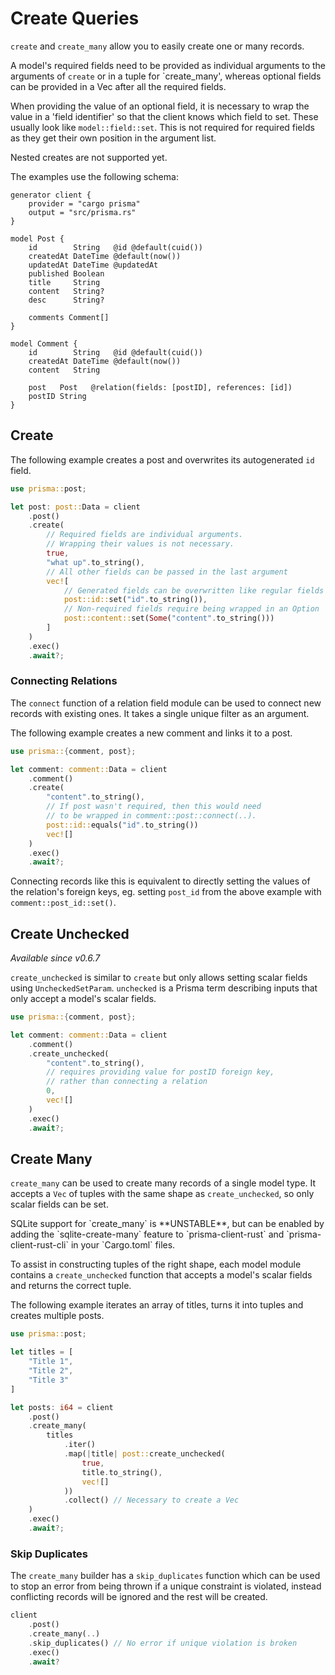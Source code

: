 # Create Queries

`create` and `create_many` allow you to easily create one or many records.

A model's required fields need to be provided as individual arguments to the arguments of `create` or in a tuple for `create_many',
whereas optional fields can be provided in a Vec after all the required fields.

When providing the value of an optional field, it is necessary to wrap the value in a 'field identifier' so that the client
knows which field to set. These usually look like `model::field::set`.
This is not required for required fields as they get their own position in the argument list.

Nested creates are not supported yet.

The examples use the following schema:

```prisma
generator client {
    provider = "cargo prisma"
    output = "src/prisma.rs"
}

model Post {
    id        String   @id @default(cuid())
    createdAt DateTime @default(now())
    updatedAt DateTime @updatedAt
    published Boolean
    title     String
    content   String?
    desc      String?

    comments Comment[]
}

model Comment {
    id        String   @id @default(cuid())
    createdAt DateTime @default(now())
    content   String

    post   Post   @relation(fields: [postID], references: [id])
    postID String
}
```

## Create

The following example creates a post and overwrites its autogenerated `id` field.

```rust
use prisma::post;

let post: post::Data = client
    .post()
    .create(
        // Required fields are individual arguments.
        // Wrapping their values is not necessary.
        true,
        "what up".to_string(),
        // All other fields can be passed in the last argument
        vec![
            // Generated fields can be overwritten like regular fields
            post::id::set("id".to_string()),
            // Non-required fields require being wrapped in an Option
            post::content::set(Some("content".to_string()))
        ]
    )
    .exec()
    .await?;
```

### Connecting Relations

The `connect` function of a relation field module can be used to connect new records with existing ones.
It takes a single unique filter as an argument.

The following example creates a new comment and links it to a post.

```rust
use prisma::{comment, post};

let comment: comment::Data = client
    .comment()
    .create(
        "content".to_string(),
        // If post wasn't required, then this would need
        // to be wrapped in comment::post::connect(..).
        post::id::equals("id".to_string())
        vec![]
    )
    .exec()
    .await?;
```


Connecting records like this is equivalent to directly setting the values of the relation's foreign keys, eg.
setting `post_id` from the above example with `comment::post_id::set()`.


## Create Unchecked

_Available since v0.6.7_

`create_unchecked` is similar to `create` but only allows setting scalar fields using `UncheckedSetParam`.
`unchecked` is a Prisma term describing inputs that only accept a model's scalar fields.

```rust
use prisma::{comment, post};

let comment: comment::Data = client
    .comment()
    .create_unchecked(
        "content".to_string(),
		// requires providing value for postID foreign key,
		// rather than connecting a relation
        0,
        vec![]
    )
    .exec()
    .await?;
```

## Create Many

`create_many` can be used to create many records of a single model type.
It accepts a `Vec` of tuples with the same shape as `create_unchecked`,
so only scalar fields can be set.


<Callout type="info">
	SQLite support for `create_many` is **UNSTABLE**,
	but can be enabled by adding the `sqlite-create-many` feature to `prisma-client-rust` and `prisma-client-rust-cli` in your `Cargo.toml` files.
</Callout>

To assist in constructing tuples of the right shape,
each model module contains a `create_unchecked` function that accepts a model's scalar fields and returns the correct tuple.

The following example iterates an array of titles, turns it into tuples and creates multiple posts.

```rust
use prisma::post;

let titles = [
    "Title 1",
    "Title 2",
    "Title 3"
]

let posts: i64 = client
    .post()
    .create_many(
        titles
            .iter()
            .map(|title| post::create_unchecked(
                true,
                title.to_string(),
                vec![]
            ))
            .collect() // Necessary to create a Vec
    )
    .exec()
    .await?;
```

### Skip Duplicates

The `create_many` builder has a `skip_duplicates` function which can be used to stop an
error from being thrown if a unique constraint is violated,
instead conflicting records will be ignored and the rest will be created.

```rust
client
    .post()
    .create_many(..)
    .skip_duplicates() // No error if unique violation is broken
    .exec()
    .await?
```
